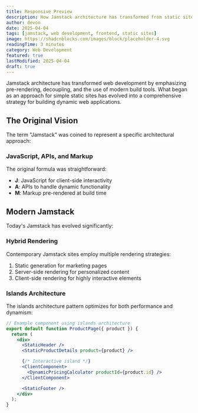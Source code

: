 ```yaml
---
title: Responsive Preview
description: How Jamstack architecture has transformed from static sites to dynamic web applications
author: devon
date: 2025-04-04
tags: [jamstack, web development, frontend, static sites]
image: https://shadcnblocks.com/images/block/placeholder-4.svg
readingTime: 3 minutes
category: Web Development
featured: true
lastModified: 2025-04-04
draft: true
---
```


Jamstack architecture has transformed web development by emphasizing pre-rendering, decoupling, and the use of modern build tools. What began as an approach for simple static sites has evolved into a comprehensive strategy for building dynamic web applications.

## The Original Vision

The term "Jamstack" was coined to represent a specific architectural approach:

### JavaScript, APIs, and Markup

The original formula was straightforward:

- **J**: JavaScript for client-side interactivity
- **A**: APIs to handle dynamic functionality
- **M**: Markup pre-rendered at build time

## Modern Jamstack

Today's Jamstack has evolved significantly:

### Hybrid Rendering

Contemporary Jamstack sites employ multiple rendering strategies:

1. Static generation for marketing pages
2. Server-side rendering for personalized content
3. Client-side rendering for highly interactive elements

### Islands Architecture

The islands architecture pattern optimizes for both performance and dynamism:

```jsx
// Example component using islands architecture
export default function ProductPage({ product }) {
  return (
    <div>
      <StaticHeader />
      <StaticProductDetails product={product} />

      {/* Interactive island */}
      <ClientComponent>
        <DynamicPricingCalculator productId={product.id} />
      </ClientComponent>

      <StaticFooter />
    </div>
  );
}
```

<Cards>
  <Card title="Static Site Generators" href="/docs/ssg" />
  <Card title="Islands Architecture" href="/docs/islands" />
</Cards>
